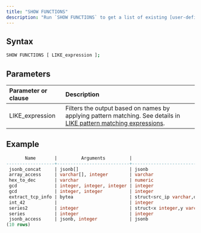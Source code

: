 ```yaml
---
title: "SHOW FUNCTIONS"
description: "Run `SHOW FUNCTIONS` to get a list of existing [user-defined functions](/sql/udfs/user-defined-functions). The returned information includes the name, argument types, return type, language, and server address of each function."
---
```


## Syntax

```bash
SHOW FUNCTIONS [ LIKE_expression ];
```

## Parameters

| Parameter or clause | Description                                                                                                                                                                               |
| :------------------ | :---------------------------------------------------------------------------------------------------------------------------------------------------------------------------------------- |
| LIKE\_expression    | Filters the output based on names by applying pattern matching. See details in [LIKE pattern matching expressions](/docs/current/sql-function-string/#like-pattern-matching-expressions). |

## Example

```sql
       Name       |         Arguments         |                                Return Type                                | Language |         Link
------------------+---------------------------+---------------------------------------------------------------------------+----------+-----------------------
 jsonb_concat     | jsonb[]                   | jsonb                                                                     | python   | http://localhost:8815
 array_access     | varchar[], integer        | varchar                                                                   | python   | http://localhost:8815
 hex_to_dec       | varchar                   | numeric                                                                   | python   | http://localhost:8815
 gcd              | integer, integer, integer | integer                                                                   | python   | http://localhost:8815
 gcd              | integer, integer          | integer                                                                   | python   | http://localhost:8815
 extract_tcp_info | bytea                     | struct<src_ip varchar,dst_ip varchar,src_port smallint,dst_port smallint> | python   | http://localhost:8815
 int_42           |                           | integer                                                                   | python   | http://localhost:8815
 series2          | integer                   | struct<x integer,y varchar>                                               | python   | http://localhost:8815
 series           | integer                   | integer                                                                   | python   | http://localhost:8815
 jsonb_access     | jsonb, integer            | jsonb                                                                     | python   | http://localhost:8815
(10 rows)
```
